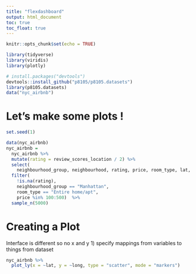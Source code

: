 ```yaml
---
title: "flexdashboard"
output: html_document
toc: true
toc_float: true
---
```


```r
knitr::opts_chunk$set(echo = TRUE)
```

```r
library(tidyverse)
library(viridis)
library(plotly)
```

```r
# install.packages("devtools")
devtools::install_github("p8105/p8105.datasets")
library(p8105.datasets)
data("nyc_airbnb")
```

# Let's make some plots !

```r
set.seed(1)

data(nyc_airbnb)
nyc_airbnb = 
  nyc_airbnb %>% 
  mutate(rating = review_scores_location / 2) %>%
  select(
    neighbourhood_group, neighbourhood, rating, price, room_type, lat, long) %>%
  filter(
    !is.na(rating), 
    neighbourhood_group == "Manhattan",
    room_type == "Entire home/apt",
    price %in% 100:500)  %>% 
  sample_n(5000)
```

# Creating a Plot 

Interface is different so no x and y 
1) specify mappings from variables to things from dataset 


```r
nyc_airbnb %>% 
  plot_ly(x = ~lat, y = ~long, type = "scatter", mode = "markers")
```







